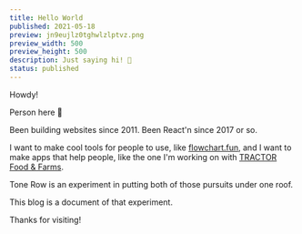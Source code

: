 ```yaml
---
title: Hello World
published: 2021-05-18
preview: jn9eujlz0tghwlzlptvz.png
preview_width: 500
preview_height: 500
description: Just saying hi! 👋
status: published
---
```


Howdy!

Person here 👋

Been building websites since 2011. Been React'n since 2017 or so.

I want to make cool tools for people to use, like [flowchart.fun](https://flowchart.fun), and I want to make apps that help people, like the one I'm working on with [TRACTOR Food & Farms](/partnerships/tractor-food-and-farms).

Tone Row is an experiment in putting both of those pursuits under one roof.

This blog is a document of that experiment.

Thanks for visiting!
